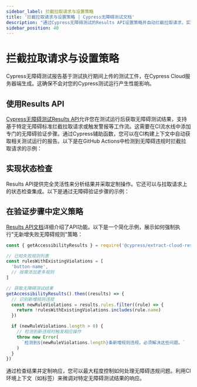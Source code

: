 ```yaml
---
sidebar_label: 拦截拉取请求与设置策略
title: '拦截拉取请求与设置策略 | Cypress无障碍测试文档'
description: "通过Cypress无障碍测试的Results API设置策略并自动拦截拉取请求，实现自定义CI工作流以强制执行无障碍标准并防止功能退化。"
sidebar_position: 40
---
```


<ProductHeading product="accessibility" />

# 拦截拉取请求与设置策略

Cypress无障碍测试报告基于测试执行期间上传的测试工件，在Cypress Cloud服务器端生成。这确保不会对您的Cypress测试运行产生性能影响。

## 使用Results API

[Cypress无障碍测试Results API](/accessibility/results-api)允许您在测试运行后获取无障碍测试结果，支持基于特定无障碍标准拦截拉取请求或触发警报等工作流。这需要在CI流水线中添加专门的无障碍验证步骤。通过Cypress辅助函数，您可以在CI构建上下文中自动获取相关测试运行的报告。以下是在GitHub Actions中检测到无障碍违规时拦截拉取请求的示例：

<DocsImage
  src="/img/accessibility/guides/github-actions-a11y-block.png"
  width="75%"
  alt="左侧显示与构建、测试和部署网站相关的GitHub Actions任务列表。除'verify-accessibility-results'任务及其父级'test'任务外，其他均显示绿色对勾。右侧显示该任务的终端输出，警告'button-name'规则被违反，而该规则之前是通过状态。"
  noBorder={true}
/>

## 实现状态检查

Results API提供完全灵活性来分析结果并采取定制操作。它还可以与拉取请求上的状态检查集成。以下是通过无障碍验证步骤的示例：

<DocsImage
  src="/img/accessibility/guides/status-check.png"
  width="75%"
  alt="GitHub状态检查列表示例，包含通过的'verify-accessibility-results'检查"
  noBorder={true}
/>

## 在验证步骤中定义策略

[Results API文档](/accessibility/results-api)详细介绍了API功能。以下是一个简化示例，展示如何强制执行"无新增失败无障碍规则"策略：

```js
const { getAccessibilityResults } = require('@cypress/extract-cloud-results')

// 已知失败规则列表
const rulesWithExistingViolations = [
  'button-name',
  // 按需添加更多规则
]

// 获取无障碍测试结果
getAccessibilityResults().then((results) => {
  // 识别新增规则违规
  const newRuleViolations = results.rules.filter((rule) => {
    return !rulesWithExistingViolations.includes(rule.name)
  })

  if (newRuleViolations.length > 0) {
    // 检测到新违规时触发相应操作
    throw new Error(
      `检测到${newRuleViolations.length}条新增规则违规，必须解决这些问题。`
    )
  }
})
```

通过检查结果并定制响应，您可以最大程度控制如何处理无障碍违规问题。利用CI环境上下文（如标签）来微调对特定无障碍测试结果的响应。